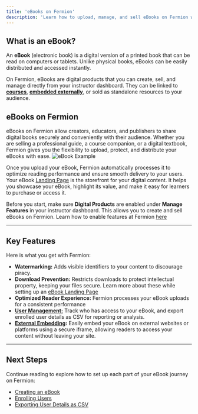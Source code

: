 ```yaml
---
title: 'eBooks on Fermion'
description: 'Learn how to upload, manage, and sell eBooks on Fermion with watermarking, and secure delivery.'
---
```


## What is an eBook?

An **eBook** (electronic book) is a digital version of a printed book that can be read on computers or tablets. Unlike physical books, eBooks can be easily distributed and accessed instantly.  

On Fermion, eBooks are digital products that you can create, sell, and manage directly from your instructor dashboard. They can be linked to **[courses](/ebooks/ebook-course)**, **[embedded externally](/ebooks/embed-ebook)**, or sold as standalone resources to your audience.

## eBooks on Fermion
eBooks on Fermion allow creators, educators, and publishers to share digital books securely and conveniently with their audience. Whether you are selling a professional guide, a course companion, or a digital textbook, Fermion gives you the flexibility to upload, protect, and distribute your eBooks with ease.
![eBook Example](https://codedamn-website-assets.s3.us-east-1.amazonaws.com/uploads/10-03-2025/43%20PM.sapnvv.png)

Once you upload your eBook, Fermion automatically processes it to optimize reading performance and ensure smooth delivery to your users. Your eBook [Landing Page](/ebooks/landing-page) is the storefront for your digital content. It helps you showcase your eBook, highlight its value, and make it easy for learners to purchase or access it.


<Info>Before you start, make sure **Digital Products** are enabled under **Manage Features** in your instructor dashboard. This allows you to create and sell eBooks on Fermion. Learn how to enable features at Fermion [here](/onboarding/account-setup#step-2%3A-manage-features)</Info>


---

## Key Features

Here is what you get with Fermion:

- **Watermarking:** Adds visible identifiers to your content to discourage piracy. 
- **Download Prevention:** Restricts downloads to protect intellectual property, keeping your files secure. Learn more about these while setting up an [eBook Landing Page](/ebooks/landing-page)
- **Optimized Reader Experience:** Fermion processes your eBook uploads for a consistent performance 
- **[User Management:](/ebooks/enroll-students)** Track who has access to your eBook, and export enrolled user details as CSV for reporting or analysis.
- **[External Embedding](/ebooks/embed-ebook):** Easily embed your eBook on external websites or platforms using a secure iframe, allowing readers to access your content without leaving your site.

---

## Next Steps

Continue reading to explore how to set up each part of your eBook journey on Fermion:

- [Creating an eBook](/ebooks/landing-page)
- [Enrolling Users](/ebooks/enroll-students)
- [Exporting User Details as CSV](/ebooks/enroll-students#exporting-student-details)
